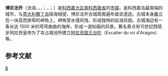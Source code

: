 {{unreferenced|time=2013-06-24T20:50:12+00:00}}
{{Expand French|date=January 2009|Bonifacio|topic = geo}}
{{noteTA|G1=法国地名}}
{{Infobox French commune}}
'''博尼法乔'''（法语、{{lang-it|Bonifacio}}，{{IPA-fr|bɔnifasjo}}，{{IPA-it|boniˈfaːtʃo}}；{{lang-co|Bunifaziu}}，{{IPA-co|buniˈfatsju}}；{{lang-lij|label=[[博尼法乔方言|博尼法乔方言]]|Bunifazziu}}）是[[科西嘉|科西嘉大区]][[南科西嘉省|南科西嘉省]]的[[市镇_(法国)|市镇]]，是科西嘉岛最南端的城市，与[[意大利|意大利]][[撒丁岛|撒丁岛]]隔海相望。博尼法乔古城周围遍布堡垒遗迹。古城本身矗立在一块高而狭窄的岬角上，岬角受水侵风蚀，形成独特的岩溶风貌。古城海边有一条长达 1500 米的弯弯曲曲的海岸，形成一道如画的风景。著名景点有15世纪西班牙阿拉贡皇帝为了攻占城池所建立[[阿拉贡国王台阶|阿拉贡国王台阶]]（Escalier du roi d'Aragon）等。

== 参考文献 ==
{{Reflist}}

{{南科西嘉省市镇}}
[[Category:南科西嘉省市镇|B]]